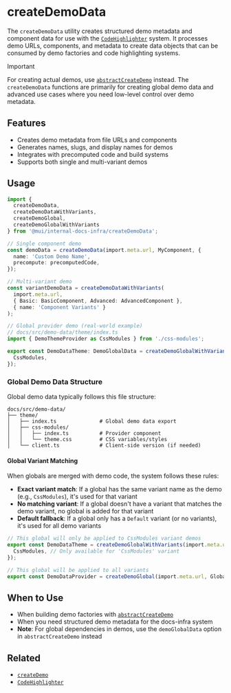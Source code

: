 # createDemoData

The `createDemoData` utility creates structured demo metadata and component data for use with the [`CodeHighlighter`](../components/code-highlighter/page.mdx) system. It processes demo URLs, components, and metadata to create data objects that can be consumed by demo factories and code highlighting systems.

> [!IMPORTANT]
> For creating actual demos, use [`abstractCreateDemo`](./abstract-create-demo/page.mdx) instead. The `createDemoData` functions are primarily for creating global demo data and advanced use cases where you need low-level control over demo metadata.

## Features
- Creates demo metadata from file URLs and components
- Generates names, slugs, and display names for demos
- Integrates with precomputed code and build systems
- Supports both single and multi-variant demos

## Usage

```ts
import { 
  createDemoData, 
  createDemoDataWithVariants,
  createDemoGlobal,
  createDemoGlobalWithVariants 
} from '@mui/internal-docs-infra/createDemoData';

// Single component demo
const demoData = createDemoData(import.meta.url, MyComponent, {
  name: 'Custom Demo Name',
  precompute: precomputedCode,
});

// Multi-variant demo
const variantDemoData = createDemoDataWithVariants(
  import.meta.url, 
  { Basic: BasicComponent, Advanced: AdvancedComponent },
  { name: 'Component Variants' }
);

// Global provider demo (real-world example)
// docs/src/demo-data/theme/index.ts
import { DemoThemeProvider as CssModules } from './css-modules';

export const DemoDataTheme: DemoGlobalData = createDemoGlobalWithVariants(import.meta.url, {
  CssModules,
});
```

### Global Demo Data Structure

Global demo data typically follows this file structure:

```
docs/src/demo-data/
├── theme/
│   ├── index.ts              # Global demo data export
│   ├── css-modules/
│   │   ├── index.ts          # Provider component
│   │   └── theme.css         # CSS variables/styles
│   └── client.ts             # Client-side version (if needed)
```

#### Global Variant Matching

When globals are merged with demo code, the system follows these rules:

- **Exact variant match**: If a global has the same variant name as the demo (e.g., `CssModules`), it's used for that variant
- **No matching variant**: If a global doesn't have a variant that matches the demo variant, no global is added for that variant
- **Default fallback**: If a global only has a `Default` variant (or no variants), it's used for all demo variants

```ts
// This global will only be applied to CssModules variant demos
export const DemoDataTheme = createDemoGlobalWithVariants(import.meta.url, {
  CssModules, // Only available for 'CssModules' variant
});

// This global will be applied to all variants
export const DemoDataProvider = createDemoGlobal(import.meta.url, GlobalProvider);
```

## When to Use
- When building demo factories with [`abstractCreateDemo`](./abstract-create-demo/page.mdx)
- When you need structured demo metadata for the docs-infra system
- **Note**: For global dependencies in demos, use the `demoGlobalData` option in `abstractCreateDemo` instead

## Related
- [`createDemo`](./abstract-create-demo/page.mdx)
- [`CodeHighlighter`](../components/code-highlighter/page.mdx)
